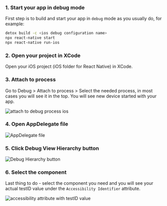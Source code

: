 ### 1. Start your app in debug mode

First step is to build and start your app in `debug` mode as you usually do, for example:

```sh
detox build -c <ios debug configuration name>
npx react-native start
npx react-native run-ios
```

### 2. Open your project in XCode

Open your iOS project (iOS folder for React Native) in XCode.

### 3. Attach to process

Go to Debug > Attach to process > Select the needed process, in most cases you will see it in the top. You will see new device started with your app.

![attach to debug process ios](../../img/ios/attachToProcess.png)

### 4. Open AppDelegate file

![AppDelegate file](../../img/ios/appDelegate.png)

### 5. Click Debug View Hierarchy button

![Debug Hierarchy button](../../img/ios/debugHierarchyButton.png)

### 6. Select the component

Last thing to do - select the component you need and you will see your actual testID value under the `Accessibility Identifier` attribute.

![accessibility attribute with testID value](../../img/ios/accessibilityAttributeIOS.png)
